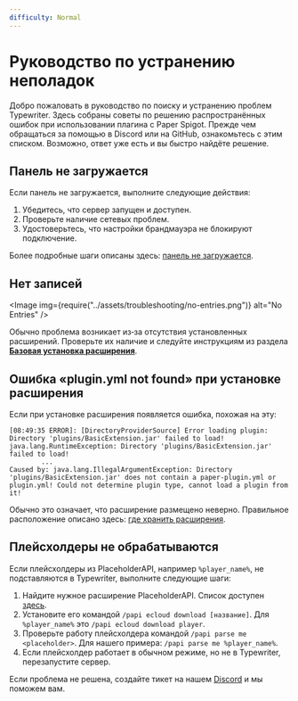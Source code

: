 ```yaml
---
difficulty: Normal
---
```



# Руководство по устранению неполадок

Добро пожаловать в руководство по поиску и устранению проблем Typewriter.
Здесь собраны советы по решению распространённых ошибок при использовании плагина с Paper Spigot.
Прежде чем обращаться за помощью в Discord или на GitHub, ознакомьтесь с этим списком.
Возможно, ответ уже есть и вы быстро найдёте решение.

## Панель не загружается

Если панель не загружается, выполните следующие действия:

1. Убедитесь, что сервер запущен и доступен.
2. Проверьте наличие сетевых проблем.
3. Удостоверьтесь, что настройки брандмауэра не блокируют подключение.

Более подробные шаги описаны здесь: [панель не загружается](troubleshooting/ports).

## Нет записей

<Image img={require("../assets/troubleshooting/no-entries.png")} alt="No Entries" />

Обычно проблема возникает из‑за отсутствия установленных расширений.
Проверьте их наличие и следуйте инструкциям из раздела
**[Базовая установка расширения](../02-getting-started/01-installation.mdx#basic-extension)**.

## Ошибка «plugin.yml not found» при установке расширения

Если при установке расширения появляется ошибка, похожая на эту:

```log
[08:49:35 ERROR]: [DirectoryProviderSource] Error loading plugin: Directory 'plugins/BasicExtension.jar' failed to load!
java.lang.RuntimeException: Directory 'plugins/BasicExtension.jar' failed to load!
        ...
Caused by: java.lang.IllegalArgumentException: Directory 'plugins/BasicExtension.jar' does not contain a paper-plugin.yml or plugin.yml! Could not determine plugin type, cannot load a plugin from it!
```

Обычно это означает, что расширение размещено неверно.
Правильное расположение описано здесь: [где хранить расширения](./extensions.mdx#правильное-расположение-расширений).

## Плейсхолдеры не обрабатываются

Если плейсхолдеры из PlaceholderAPI, например `%player_name%`, не подставляются в Typewriter, выполните следующие шаги:

1. Найдите нужное расширение PlaceholderAPI.
   Список доступен [здесь](https://github.com/PlaceholderAPI/PlaceholderAPI/wiki/Placeholders).
2. Установите его командой `/papi ecloud download [название]`. Для `%player_name%` это `/papi ecloud download player`.
3. Проверьте работу плейсхолдера командой `/papi parse me <placeholder>`.
   Для нашего примера: `/papi parse me %player_name%`.
4. Если плейсхолдер работает в обычном режиме, но не в Typewriter, перезапустите сервер.

Если проблема не решена, создайте тикет на нашем [Discord](https://discord.gg/HtbKyuDDBw) и мы поможем вам.
